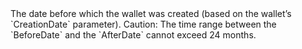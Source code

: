   

  

<ResponseField name="BeforeDate" type="timestamp" >    
The date before which the wallet was created (based on the wallet’s `CreationDate` parameter).
Caution: The time range between the `BeforeDate` and the `AfterDate` cannot exceed 24 months. 
</ResponseField>